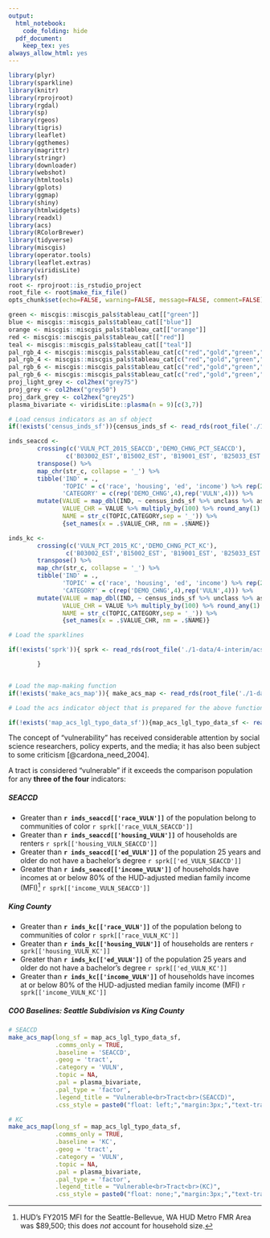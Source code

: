 ```yaml
---
output:
  html_notebook:
    code_folding: hide
  pdf_document:
    keep_tex: yes
always_allow_html: yes
---
```


\cleardoublepage

```r
library(plyr)
library(sparkline)
library(knitr)
library(rprojroot)
library(rgdal)
library(sp)
library(rgeos)
library(tigris)
library(leaflet)
library(ggthemes)
library(magrittr)
library(stringr)
library(downloader)
library(webshot)
library(htmltools)
library(gplots)
library(ggmap)
library(shiny)
library(htmlwidgets)
library(readxl)
library(acs)
library(RColorBrewer)
library(tidyverse)
library(miscgis)
library(operator.tools)
library(leaflet.extras)
library(viridisLite)
library(sf)
root <- rprojroot::is_rstudio_project
root_file <- root$make_fix_file()
opts_chunk$set(echo=FALSE, warning=FALSE, message=FALSE, comment=FALSE)
```

```r
green <- miscgis::miscgis_pals$tableau_cat[["green"]]
blue <- miscgis::miscgis_pals$tableau_cat[["blue"]]
orange <- miscgis::miscgis_pals$tableau_cat[["orange"]]
red <- miscgis::miscgis_pals$tableau_cat[["red"]]
teal <- miscgis::miscgis_pals$tableau_cat[["teal"]]
pal_rgb_4 <- miscgis::miscgis_pals$tableau_cat[c("red","gold","green","blue")] %>% unlist %>% palette()
pal_rgb_4 <- miscgis::miscgis_pals$tableau_cat[c("red","gold","green","blue")] %>% unlist %>% palette()
pal_rgb_6 <- miscgis::miscgis_pals$tableau_cat[c("red","gold","green","blue","orange","purple")] %>% unlist %>% palette()
pal_rgb_6 <- miscgis::miscgis_pals$tableau_cat[c("red","gold","green","blue","orange","purple")] %>% unlist %>% palette()
proj_light_grey <- col2hex("grey75")
proj_grey <- col2hex("grey50")
proj_dark_grey <- col2hex("grey25")
plasma_bivariate <- viridisLite::plasma(n = 9)[c(3,7)]
```


```r

# Load census indicators as an sf object
if(!exists('census_inds_sf')){census_inds_sf <- read_rds(root_file('./1-data/5-tidy/coo-acs-inds-not-acs-sf.rds'))}

inds_seaccd <- 
        crossing(c('VULN_PCT_2015_SEACCD','DEMO_CHNG_PCT_SEACCD'),
                c('B03002_EST','B15002_EST', 'B19001_EST', 'B25033_EST')) %>% 
        transpose() %>% 
        map_chr(str_c, collapse = '_') %>% 
        tibble('IND' = .,
               'TOPIC' = c('race', 'housing', 'ed', 'income') %>% rep(2),
               'CATEGORY' = c(rep('DEMO_CHNG',4),rep('VULN',4))) %>% 
        mutate(VALUE = map_dbl(IND, ~ census_inds_sf %>% unclass %>% as_tibble %>% select(matches(.x)) %>% slice(1) %>% extract2(1)),
               VALUE_CHR = VALUE %>% multiply_by(100) %>% round_any(1) %>% str_c('%'),
               NAME = str_c(TOPIC,CATEGORY,sep = '_')) %>% 
               {set_names(x = .$VALUE_CHR, nm = .$NAME)}

inds_kc <- 
        crossing(c('VULN_PCT_2015_KC','DEMO_CHNG_PCT_KC'),
                c('B03002_EST','B15002_EST', 'B19001_EST', 'B25033_EST')) %>% 
        transpose() %>% 
        map_chr(str_c, collapse = '_') %>% 
        tibble('IND' = .,
               'TOPIC' = c('race', 'housing', 'ed', 'income') %>% rep(2),
               'CATEGORY' = c(rep('DEMO_CHNG',4),rep('VULN',4))) %>% 
        mutate(VALUE = map_dbl(IND, ~ census_inds_sf %>% unclass %>% as_tibble %>% select(matches(.x)) %>% slice(1) %>% extract2(1)),
               VALUE_CHR = VALUE %>% multiply_by(100) %>% round_any(1) %>% str_c('%'),
               NAME = str_c(TOPIC,CATEGORY,sep = '_')) %>% 
               {set_names(x = .$VALUE_CHR, nm = .$NAME)}

# Load the sparklines

if(!exists('sprk')){ sprk <- read_rds(root_file('./1-data/4-interim/acs-sparklines.rds'))

        }


# Load the map-making function
if(!exists('make_acs_map')){ make_acs_map <- read_rds(root_file('./1-data/4-interim/make-acs-map-fun.rds')) }

# Load the acs indicator object that is prepared for the above function 

if(!exists('map_acs_lgl_typo_data_sf')){map_acs_lgl_typo_data_sf <- read_rds(root_file('./1-data/4-interim/coo-acs-lgl-typo-inds-map-sf.rds'))}


```
 
The concept of "vulnerability" has received considerable attention by social science researchers, policy experts, and the media; it has also been subject to some criticism [@cardona_need_2004].

A tract is considered "vulnerable" if it exceeds the comparison population for any **three of the four** indicators:

##### SEACCD {-}
  * Greater than **`r inds_seaccd[['race_VULN']]`** of the population belong to communities of color `r sprk[['race_VULN_SEACCD']]`
  * Greater than **`r inds_seaccd[['housing_VULN']]`** of households are renters `r sprk[['housing_VULN_SEACCD']]`
  * Greater than **`r inds_seaccd[['ed_VULN']]`** of the population 25 years and older do not have a bachelor’s degree `r sprk[['ed_VULN_SEACCD']]`
  * Greater than **`r inds_seaccd[['income_VULN']]`** of households have incomes at or below 80% of the HUD-adjusted median family income (MFI)^[HUD's FY2015 MFI for the Seattle-Bellevue, WA HUD Metro FMR Area was $89,500; this does *not* account for household size.] `r sprk[['income_VULN_SEACCD']]`

##### King County {-}
  * Greater than **`r inds_kc[['race_VULN']]`** of the population belong to communities of color `r sprk[['race_VULN_KC']]`
  * Greater than **`r inds_kc[['housing_VULN']]`** of households are renters `r sprk[['housing_VULN_KC']]`
  * Greater than **`r inds_kc[['ed_VULN']]`** of the population 25 years and older do not have a bachelor’s degree `r sprk[['ed_VULN_KC']]`
  * Greater than **`r inds_kc[['income_VULN']]`** of households have incomes at or below 80% of the HUD-adjusted median family income (MFI) `r sprk[['income_VULN_KC']]`

  
##### COO Baselines: Seattle Subdivision vs King County {-}
```r

# SEACCD
make_acs_map(long_sf = map_acs_lgl_typo_data_sf,
             .comms_only = TRUE,
             .baseline = 'SEACCD',
             .geog = 'tract',
             .category = 'VULN',
             .topic = NA,
             .pal = plasma_bivariate,
             .pal_type = 'factor',
             .legend_title = "Vulnerable<br>Tract<br>(SEACCD)",
             .css_style = paste0("float: left;","margin:3px;","text-transform:uppercase;text-shadow:-1px 0 #FFFFFF,0 1px #FFFFFF,1px 0 #FFFFFF,0 -1px #FFFFFF")) 

# KC
make_acs_map(long_sf = map_acs_lgl_typo_data_sf,
             .comms_only = TRUE,
             .baseline = 'KC',
             .geog = 'tract',
             .category = 'VULN',
             .topic = NA,
             .pal = plasma_bivariate,
             .pal_type = 'factor',
             .legend_title = "Vulnerable<br>Tract<br>(KC)",
             .css_style = paste0("float: none;","margin:3px;","text-transform:uppercase;text-shadow:-1px 0 #FFFFFF,0 1px #FFFFFF,1px 0 #FFFFFF,0 -1px #FFFFFF")) 


```